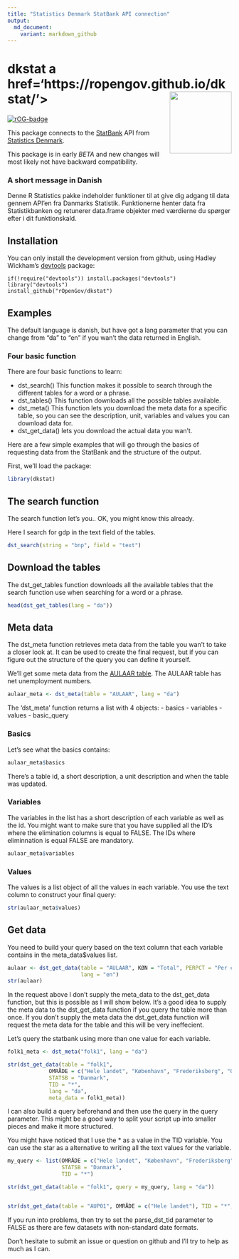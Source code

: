 ```yaml
---
title: "Statistics Denmark StatBank API connection"
output: 
  md_document:
    variant: markdown_github
---
```


# dkstat a href='https://ropengov.github.io/dkstat/'><img src='man/figures/logo.png' align="right" height="139" /></a>

<!-- badges: start -->
[![rOG-badge](https://ropengov.github.io/rogtemplate/reference/figures/ropengov-badge.svg)](http://ropengov.org/)
<!-- badges: end -->

This package connects to the [StatBank](http://www.statistikbanken.dk/statbank5a/) API from [Statistics Denmark](http://www.dst.dk).

This package is in early *BETA* and new changes will most likely not have backward compatibility.

### A short message in Danish

Denne R Statistics pakke indeholder funktioner til at give dig adgang til data gennem API'en fra Danmarks Statistik.
Funktionerne henter data fra Statistikbanken og retunerer data.frame objekter med værdierne du spørger efter i
dit funktionskald.

## Installation

You can only install the development version from github, using Hadley Wickham's [devtools](http://cran.r-project.org/web/packages/devtools/index.html) package:

```
if(!require("devtools")) install.packages("devtools")
library("devtools")
install_github("rOpenGov/dkstat")
```

## Examples

The default language is danish, but have got a lang parameter that you can change
from "da" to "en" if you wan't the data returned in English.

### Four basic function

There are four basic functions to learn:

- dst_search() This function makes it possible to search through the different tables for a word or a phrase.
- dst_tables() This function downloads all the possible tables available.
- dst_meta() This function lets you download the meta data for a specific table, so you can see the description,
  unit, variables and values you can download data for.  
- dst_get_data() lets you download the actual data you wan't.

Here are a few simple examples that will go through the basics of requesting data from the StatBank
and the structure of the output.  

First, we'll load the package:

```r
library(dkstat)
```

## The search function

The search function let's you.. OK, you might know this already.

Here I search for gdp in the text field of the tables.  

```r
dst_search(string = "bnp", field = "text")
```

## Download the tables

The dst_get_tables function downloads all the available tables that the search function use
when searching for a word or a phrase.  

```r
head(dst_get_tables(lang = "da"))
```
## Meta data

The dst_meta function retrieves meta data from the table you wan't to take a closer look at. It can be used to create the final request, but if you can figure out the structure of the query you can define it yourself.

We'll get some meta data from the [AULAAR table](http://www.statistikbanken.dk/AULAAR). The AULAAR table has net unemployment numbers.

```r
aulaar_meta <- dst_meta(table = "AULAAR", lang = "da")
```

The 'dst_meta' function returns a list with 4 objects:
- basics
- variables
- values 
- basic_query

### Basics

Let's see what the basics contains:

```r
aulaar_meta$basics
```

There's a table id, a short description, a unit description and when the table was updated.

### Variables

The variables in the list has a short description of each variable as well as the id. You might want to make sure that
you have supplied all the ID's where the elimination columns is equal to FALSE. The IDs where eliminnation is equal
FALSE are mandatory.

```r
aulaar_meta$variables
```

### Values

The values is a list object of all the values in each variable. You use the text column to construct your final query:

```r
str(aulaar_meta$values)
```


## Get data

You need to build your query based on the text column that each variable contains in the meta_data$values list.


```r
aulaar <- dst_get_data(table = "AULAAR", KØN = "Total", PERPCT = "Per cent of the labour force", Tid = 2013,
                       lang = "en")
str(aulaar)
```


In the request above I don't supply the meta_data to the dst_get_data function, but this is possible
as I will show below. It's a good idea to supply the meta data to the dst_get_data function if you
query the table more than once. If you don't supply the meta data the dst_get_data function will
request the meta data for the table and this will be very ineffecient.

Let's query the statbank using more than one value for each variable.

```r

folk1_meta <- dst_meta("folk1", lang = "da")

str(dst_get_data(table = "folk1", 
             OMRÅDE = c("Hele landet", "København", "Frederiksberg", "Odense"), 
             STATSB = "Danmark", 
             TID = "*", 
             lang = "da", 
             meta_data = folk1_meta))

```


I can also build a query beforehand and then use the query in the query parameter. This might
be a good way to split your script up into smaller pieces and make it more structured.  

You might have noticed that I use the * as a value in the TID variable. You can use the star as a alternative
to writing all the text values for the variable.  

```r

my_query <- list(OMRÅDE = c("Hele landet", "København", "Frederiksberg", "Odense"),
                 STATSB = "Danmark",
                 TID = "*")

str(dst_get_data(table = "folk1", query = my_query, lang = "da"))


str(dst_get_data(table = "AUP01", OMRÅDE = c("Hele landet"), TID = "*", lang = "da"))

```

If you run into problems, then try to set the parse_dst_tid parameter to FALSE as there
are few datasets with non-standard date formats.

Don't hesitate to submit an issue or question on github and I'll try to help as much as I can.

